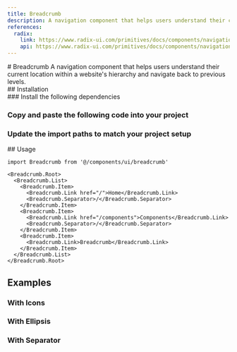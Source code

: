```yaml
---
title: Breadcrumb
description: A navigation component that helps users understand their current location within a website's hierarchy.
references:
  radix:
    link: https://www.radix-ui.com/primitives/docs/components/navigation-menu
    api: https://www.radix-ui.com/primitives/docs/components/navigation-menu#api-reference
---
```


<ContentContainer>

<Section>
# Breadcrumb
A navigation component that helps users understand their current location within a website's hierarchy and navigate back to previous levels.

<ComponentPreview name="breadcrumb" withRecipe />
</Section>

<Section>
## Installation

<Steps>
<Section>
### Install the following dependencies

<InstallTabs pkg="@pallas-ui/breadcrumb" />

### Copy and paste the following code into your project

<ComponentSource name="breadcrumb" file="index" />

### Update the import paths to match your project setup
</Section>
</Steps>
</Section>

<Section>
## Usage

```tsx
import Breadcrumb from '@/components/ui/breadcrumb'
```
```tsx
<Breadcrumb.Root>
  <Breadcrumb.List>
    <Breadcrumb.Item>
      <Breadcrumb.Link href="/">Home</Breadcrumb.Link>
      <Breadcrumb.Separator>/</Breadcrumb.Separator>
    </Breadcrumb.Item>
    <Breadcrumb.Item>
      <Breadcrumb.Link href="/components">Components</Breadcrumb.Link>
      <Breadcrumb.Separator>/</Breadcrumb.Separator>
    </Breadcrumb.Item>
    <Breadcrumb.Item>
      <Breadcrumb.Link>Breadcrumb</Breadcrumb.Link>
    </Breadcrumb.Item>
  </Breadcrumb.List>
</Breadcrumb.Root>
```
</Section>

<Section>

## Examples

### With Icons
<ComponentPreview name="breadcrumb" file="with-icons" />

### With Ellipsis
<ComponentPreview name="breadcrumb" file="with-ellipsis" />

### With Separator
<ComponentPreview name="breadcrumb" file="custom-separator" />

</Section>

</ContentContainer>